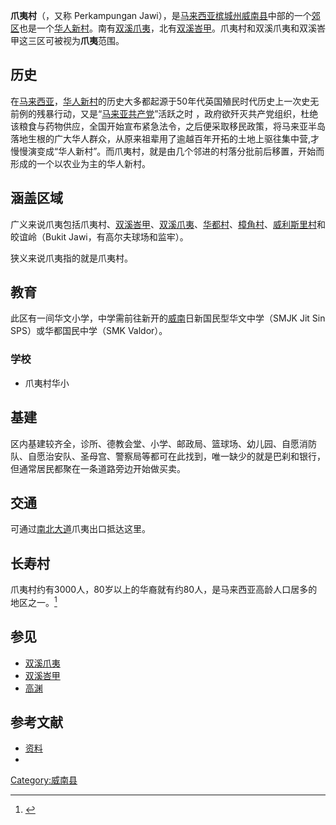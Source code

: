 {{Distinguish|双溪爪夷|双溪峇甲}}
{{Infobox Settlement
|official_name=爪夷村
|other_name=Jawi
|website                 =http://www.mpsp.gov.my
|settlement_type=[[华人新村|新村]]/郊区
|pushpin_map=Penang2#Malaysia West#Malaysia
|latd=5
|longd=100
|pushpin_label_position=right
|latm=12
|latNS=N
|longm=29
|longEW=E
|lats=47
|longs=46
|pushpin_map_caption=爪夷村在[[槟城州|槟城州]][[马来西亚半岛|马来西亚半岛]]和[[马来西亚|马来西亚]]的位置
|coordinates_region=MY
|subdivision_name={{flag|Malaysia}}
|subdivision_name1={{flag|Penang}}
|coordinates_display=title
|subdivision_type=[[世界政区索引|国家]]
|subdivision_type1=[[马来西亚州属和联邦直辖区|州属]]
|subdivision_type2=[[马来西亚县份|县]]
|subdivision_name2=[[威南县|威南县]]
|leader_name=[[威省市议会|威省市议会]]
|leader_name1=[[卡斯杜丽拉妮|卡斯杜丽拉妮]] ([[希盟|希盟]][[民主行动党_(马来西亚)|行动党]])
|leader_name2=[[孙意志|孙意志]] ([[希盟|希盟]][[民主行动党_(马来西亚)|行动党]])
|leader_name3=罗查里 (Rozali Mohamud)
|leader_title=[[马来西亚地方政府|地方政府]]|leader_title1=[[峇都交湾国会议席|峇都交湾国会议席]]
|leader_title2=[[2018年马来西亚各州议会选举成绩列表|爪夷州议席]]
|leader_title3=市长
|timezone=[[马来西亚标准时间|马来西亚标准时间]]
|utc_offset=+8
|timezone_DST=无
|postal_code_type=[[马来西亚邮政编码|邮编]]
|postal_code=14100
}}
'''爪夷村'''（{{lang-ms|Jawi}}，又称 Perkampungan Jawi），是[[马来西亚|马来西亚]][[槟城州|槟城州]][[威南县|威南县]]中部的一个[[郊区|郊区]]也是一个[[华人新村|华人新村]]。南有[[双溪爪夷|双溪爪夷]]，北有[[双溪峇甲|双溪峇甲]]。爪夷村和双溪爪夷和双溪峇甲这三区可被视为'''爪夷'''范围。

==历史==
在[[马来西亚|马来西亚]]，[[华人新村|华人新村]]的历史大多都起源于50年代英国殖民时代历史上一次史无前例的残暴行动，又是“[[马来亚共产党|马来亚共产党]]”活跃之时 ，政府欲歼灭共产党组织，杜绝该粮食与药物供应，全国开始宣布紧急法令，之后便采取移民政策，将马来亚半岛落地生根的广大华人群众，从原来祖辈用了逾越百年开拓的土地上驱往集中营,才慢慢演变成“华人新村”。而爪夷村，就是由几个邻进的村落分批前后移置，开始而形成的一个以农业为主的华人新村。

==涵盖区域==
广义来说爪夷包括爪夷村、[[双溪峇甲|双溪峇甲]]、[[双溪爪夷|双溪爪夷]]、[[华都村|华都村]]、[[樟角村|樟角村]]、[[威利斯里村|威利斯里村]]和皎谊岭（Bukit Jawi，有高尔夫球场和监牢）。

狭义来说爪夷指的就是爪夷村。

==教育==
此区有一间华文小学，中学需前往新开的[[威南县|威南]]日新国民型华文中学（SMJK Jit Sin SPS）或华都国民中学（SMK Valdor）。

===学校===
* 爪夷村华小

==基建==
区内基建较齐全，诊所、德教会堂、小学、邮政局、篮球场、幼儿园、自愿消防队、自愿治安队、圣母宫、警察局等都可在此找到，唯一缺少的就是巴刹和银行，但通常居民都聚在一条道路旁边开始做买卖。

==交通==
可通过[[南北大道|南北大道]]爪夷出口抵达这里。

==长寿村==
爪夷村约有3000人，80岁以上的华裔就有约80人，是马来西亚高龄人口居多的地区之一。<ref>{{Cite web |url=http://www.kwongwah.com.my/?p=261011 |title=存档副本 |access-date=2017-04-09 |archive-url=https://web.archive.org/web/20170128080433/http://www.kwongwah.com.my/?p=261011 |archive-date=2017-01-28 |dead-url=yes }}</ref>

== 参见 ==
{{Portal box|马来西亚}}
* [[双溪爪夷|双溪爪夷]]
* [[双溪峇甲|双溪峇甲]]
* [[高渊|高渊]]

== 参考文献 ==
{{Reflist}}
* [https://web.archive.org/web/20110813052247/http://www.utar.edu.my/dssc/newvillageproject/Jawi.pdf 资料]
*{{cite web|url=http://www.world-gazetteer.com/wg.php?x=&men=gcis&lng=en&des=gamelan&dat=32&geo=-152&srt=pnan&col=ohdq&pt=c&va=x|title=Malaysia: largest cities and towns and statistics of their population|work=World Gazetteer|accessdate=2010-10-31|archive-date=2012-05-09|archive-url=https://www.webcitation.org/67Wen1Hfw?url=http://www.world-gazetteer.com/wg.php?x=|dead-url=no}}
{{槟城州}}
[[Category:威南县|Category:威南县]]